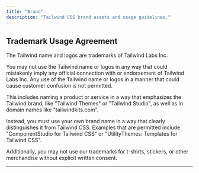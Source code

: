 ```yaml
---
title: "Brand"
description: "Tailwind CSS brand assets and usage guidelines."
---
```



## Trademark Usage Agreement

The Tailwind name and logos are trademarks of Tailwind Labs Inc.

You may not use the Tailwind name or logos in any way that could mistakenly imply any official connection with or endorsement of Tailwind Labs Inc. Any use of the Tailwind name or logos in a manner that could cause customer confusion is not permitted.

This includes naming a product or service in a way that emphasizes the Tailwind brand, like "Tailwind Themes" or "Tailwind Studio", as well as in domain names like "tailwindkits.com".

Instead, you must use your own brand name in a way that clearly distinguishes it from Tailwind CSS.  Examples that are permitted include "ComponentStudio for Tailwind CSS" or "UtilityThemes: Templates for Tailwind CSS".

Additionally, you may not use our trademarks for t-shirts, stickers, or other merchandise without explicit written consent.

---
